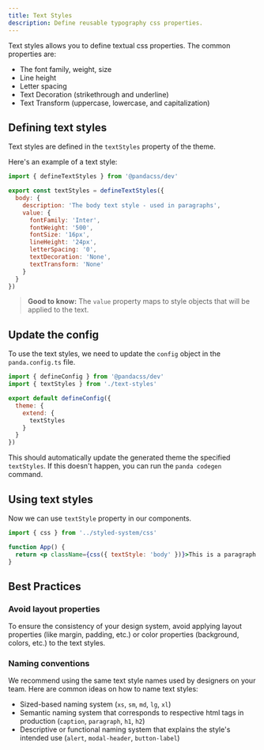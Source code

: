 ```yaml
---
title: Text Styles
description: Define reusable typography css properties.
---
```


Text styles allows you to define textual css properties. The common properties are:

- The font family, weight, size
- Line height
- Letter spacing
- Text Decoration (strikethrough and underline)
- Text Transform (uppercase, lowercase, and capitalization)

## Defining text styles

Text styles are defined in the `textStyles` property of the theme.

Here's an example of a text style:

```js filename="text-styles.ts"
import { defineTextStyles } from '@pandacss/dev'

export const textStyles = defineTextStyles({
  body: {
    description: 'The body text style - used in paragraphs',
    value: {
      fontFamily: 'Inter',
      fontWeight: '500',
      fontSize: '16px',
      lineHeight: '24px',
      letterSpacing: '0',
      textDecoration: 'None',
      textTransform: 'None'
    }
  }
})
```

> **Good to know:** The `value` property maps to style objects that will be applied to the text.

## Update the config

To use the text styles, we need to update the `config` object in the `panda.config.ts` file.

```js filename="panda.config.ts"
import { defineConfig } from '@pandacss/dev'
import { textStyles } from './text-styles'

export default defineConfig({
  theme: {
    extend: {
      textStyles
    }
  }
})
```

This should automatically update the generated theme the specified `textStyles`. If this doesn't happen, you can run the
`panda codegen` command.

## Using text styles

Now we can use `textStyle` property in our components.

```jsx
import { css } from '../styled-system/css'

function App() {
  return <p className={css({ textStyle: 'body' })}>This is a paragraph from Panda with the body text style.</p>
}
```

## Best Practices

### Avoid layout properties

To ensure the consistency of your design system, avoid applying layout properties (like margin, padding, etc.) or color
properties (background, colors, etc.) to the text styles.

### Naming conventions

We recommend using the same text style names used by designers on your team. Here are common ideas on how to name text
styles:

- Sized-based naming system (`xs`, `sm`, `md`, `lg`, `xl`)
- Semantic naming system that corresponds to respective html tags in production (`caption`, `paragraph`, `h1`, `h2`)
- Descriptive or functional naming system that explains the style's intended use (`alert`, `modal-header`,
  `button-label`)
